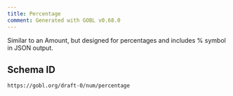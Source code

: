 ```yaml
---
title: Percentage
comment: Generated with GOBL v0.68.0
---
```


Similar to an Amount, but designed for percentages and includes % symbol in JSON output.

## Schema ID

`https://gobl.org/draft-0/num/percentage`

